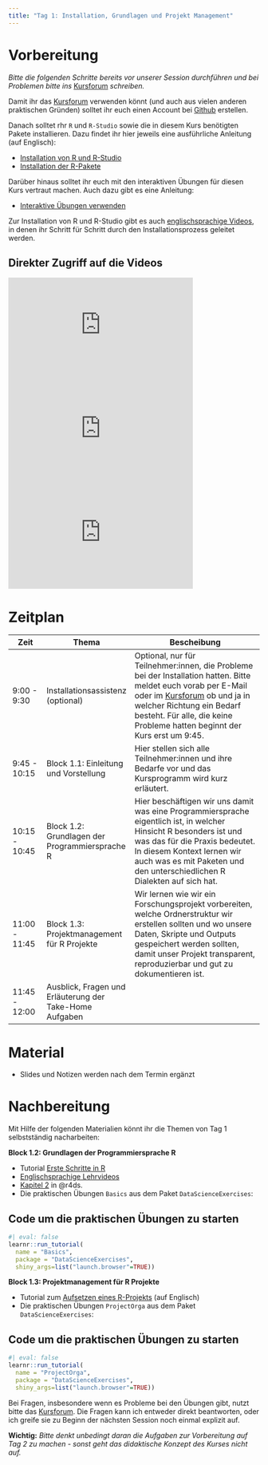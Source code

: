 ```yaml
---
title: "Tag 1: Installation, Grundlagen und Projekt Management"
---
```


# Vorbereitung

*Bitte die folgenden Schritte bereits vor unserer Session durchführen und* *bei Problemen bitte ins* [Kursforum](https://github.com/graebnerc/EinfuehrungR24/discussions) *schreiben.*

Damit ihr das [Kursforum](https://github.com/graebnerc/EinfuehrungR24/discussions) verwenden könnt (und auch aus vielen anderen praktischen Gründen) solltet ihr euch einen Account bei [Github](https://github.com/) erstellen.

Danach solltet rhr `R` und `R-Studio` sowie die in diesem Kurs benötigten Pakete installieren. Dazu findet ihr hier jeweils eine ausführliche Anleitung (auf Englisch):

-   [Installation von R und R-Studio](/tutorials/installation/index.qmd)
-   [Installation der R-Pakete](/tutorials/installing-packages/index.qmd)

Darüber hinaus solltet ihr euch mit den interaktiven Übungen für diesen Kurs vertraut machen. Auch dazu gibt es eine Anleitung:

-   [Interaktive Übungen verwenden](/tutorials/using-exercises/index.qmd)

Zur Installation von R und R-Studio gibt es auch [englischsprachige Videos](https://www.youtube.com/playlist?list=PLZDawQMrG1RImURlbldAF773MDRqeARNu), in denen ihr Schritt für Schritt durch den Installationsprozess geleitet werden.

::: {.callout-note collapse="true"}
## Direkter Zugriff auf die Videos

```{=html}
<div class="embed-container">
<iframe width="370" height="208" src="https://www.youtube.com/embed/szeZPKiK7LM?si=-UW5AP58W3I1-Ig6" title="YouTube video player" frameborder="0" allow="accelerometer; autoplay; clipboard-write; encrypted-media; gyroscope; picture-in-picture; web-share" allowfullscreen></iframe>
</div>
```
```{=html}
<div class="embed-container">
<iframe width="370" height="208" src="https://www.youtube.com/embed/3sJoV_7DGDw?si=GaOWRYmo1K6obIph" title="YouTube video player" frameborder="0" allow="accelerometer; autoplay; clipboard-write; encrypted-media; gyroscope; picture-in-picture; web-share" allowfullscreen></iframe>
</div>
```
```{=html}
<div class="embed-container">
<iframe width="370" height="208" src="https://www.youtube.com/embed/AKGUGQt2dvo?si=kXRPe6lXWNNq4gB9" title="YouTube video player" frameborder="0" allow="accelerometer; autoplay; clipboard-write; encrypted-media; gyroscope; picture-in-picture; web-share" allowfullscreen></iframe>
```
:::

# Zeitplan

| Zeit          | Thema                                                   | Bescheibung                                                                                                                                                                                                                                                                                                        |
|-----------|-----------|-------------------------------------------------|
| 9:00 - 9:30   | Installationsassistenz (optional)                       | Optional, nur für Teilnehmer:innen, die Probleme bei der Installation hatten. Bitte meldet euch vorab per E-Mail oder im [Kursforum](https://github.com/graebnerc/EinfuehrungR24/discussions) ob und ja in welcher Richtung ein Bedarf besteht. Für alle, die keine Probleme hatten beginnt der Kurs erst um 9:45. |
| 9:45 - 10:15  | Block 1.1: Einleitung und Vorstellung                   | Hier stellen sich alle Teilnehmer:innen und ihre Bedarfe vor und das Kursprogramm wird kurz erläutert.                                                                                                                                                                                                             |
| 10:15 - 10:45 | Block 1.2: Grundlagen der Programmiersprache R          | Hier beschäftigen wir uns damit was eine Programmiersprache eigentlich ist, in welcher Hinsicht R besonders ist und was das für die Praxis bedeutet. In diesem Kontext lernen wir auch was es mit Paketen und den unterschiedlichen R Dialekten auf sich hat.                                                      |
| 11:00 - 11:45 | Block 1.3: Projektmanagement für R Projekte             | Wir lernen wie wir ein Forschungsprojekt vorbereiten, welche Ordnerstruktur wir erstellen sollten und wo unsere Daten, Skripte und Outputs gespeichert werden sollten, damit unser Projekt transparent, reproduzierbar und gut zu dokumentieren ist.                                                               |
| 11:45 - 12:00 | Ausblick, Fragen und Erläuterung der Take-Home Aufgaben |                                                                                                                                                                                                                                                                                                                    |

# Material

-   Slides und Notizen werden nach dem Termin ergänzt

# Nachbereitung

Mit Hilfe der folgenden Materialien könnt ihr die Themen von Tag 1 selbstständig nacharbeiten:

**Block 1.2: Grundlagen der Programmiersprache R**

-   Tutorial [Erste Schritte in R](/tutorials/first-steps/index.qmd)
-   [Englischsprachige Lehrvideos](https://www.youtube.com/playlist?list=PLZDawQMrG1RLPfd_e-ktZ_IIg9Kkbr16a)
-   [Kapitel 2](https://r4ds.hadley.nz/workflow-basics) in @r4ds.
-   Die praktischen Übungen `Basics` aus dem Paket `DataScienceExercises`:

::: {.callout-tip collapse="true"}
## Code um die praktischen Übungen zu starten

```r
#| eval: false
learnr::run_tutorial(
  name = "Basics", 
  package = "DataScienceExercises", 
  shiny_args=list("launch.browser"=TRUE))
```
:::

**Block 1.3: Projektmanagement für R Projekte**

-   Tutorial zum [Aufsetzen eines R-Projekts](/tutorials/setting-up-an-r-project/index.qmd) (auf Englisch)
-   Die praktischen Übungen `ProjectOrga` aus dem Paket `DataScienceExercises`:

::: {.callout-tip collapse="true"}
## Code um die praktischen Übungen zu starten

```r
#| eval: false
learnr::run_tutorial(
  name = "ProjectOrga", 
  package = "DataScienceExercises", 
  shiny_args=list("launch.browser"=TRUE))
```
:::

Bei Fragen, insbesondere wenn es Probleme bei den Übungen gibt, nutzt bitte das [Kursforum](https://github.com/graebnerc/EinfuehrungR24/discussions). Die Fragen kann ich entweder direkt beantworten, oder ich greife sie zu Beginn der nächsten Session noch einmal explizit auf.

**Wichtig:** *Bitte denkt unbedingt daran die Aufgaben zur Vorbereitung auf* *Tag 2 zu machen - sonst geht das didaktische Konzept des* *Kurses nicht auf.*

